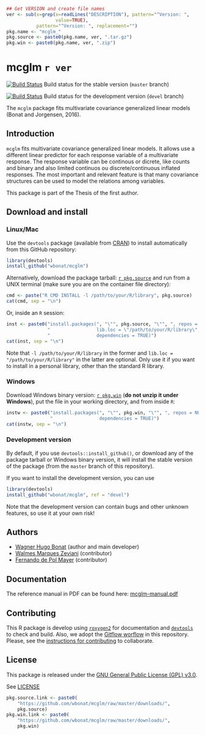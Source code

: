 ```r
## Get VERSION and create file names
ver <- sub(x=grep(x=readLines("DESCRIPTION"), pattern="^Version: ",
                  value=TRUE),
           pattern="^Version: ", replacement="")
pkg.name <- "mcglm_"
pkg.source <- paste0(pkg.name, ver, ".tar.gz")
pkg.win <- paste0(pkg.name, ver, ".zip")
```

# mcglm `r ver`

[![Build Status](https://travis-ci.org/wbonat/mcglm.svg?branch=master)](https://travis-ci.org/wbonat/mcglm)
Build status for the stable version (`master` branch)

[![Build Status](https://travis-ci.org/wbonat/mcglm.svg?branch=devel)](https://travis-ci.org/wbonat/mcglm)
Build status for the development version (`devel` branch)

The `mcglm` package fits multivariate covariance generalized linear models
(Bonat and Jorgensen, 2016).

## Introduction

`mcglm` fits multivariate covariance generalized linear models. It allows use a different linear predictor for each response variable of a
multivariate response. The response variable can be continous or
dicrete, like counts and binary and also limited continuos ou
discrete/continuous inflated responses. The most important and relevant
feature is that many covariance structures can be used to model the
relations among variables.

This package is part of the Thesis of the first author.

## Download and install

### Linux/Mac

Use the `devtools` package (available from
[CRAN](http://cran-r.c3sl.ufpr.br/web/packages/devtools/index.html)) to
install automatically from this GitHub repository:

```r
library(devtools)
install_github("wbonat/mcglm")
```

Alternatively, download the package tarball: [`r pkg.source`][]
and run from a UNIX terminal (make sure you are on the container file
directory):

```r
cmd <- paste("R CMD INSTALL -l /path/to/your/R/library", pkg.source)
cat(cmd, sep = "\n")
```

Or, inside an `R` session:

```r
inst <- paste0("install.packages(", "\"", pkg.source, "\"", ", repos = NULL,\n",
               "                 lib.loc = \"/path/to/your/R/library\",\n",
               "                 dependencies = TRUE)")
cat(inst, sep = "\n")
```

Note that `-l /path/to/your/R/library` in the former and `lib.loc =
"/path/to/your/R/library"` in the latter are optional. Only use it if
you want to install in a personal library, other than the standard R
library.

### Windows

Download Windows binary version: [`r pkg.win`][] (**do not unzip
it under Windows**), put the file in your working directory, and from
inside `R`:

```r
instw <- paste0("install.packages(", "\"", pkg.win, "\"", ", repos = NULL,\n",
                "                 dependencies = TRUE)")
cat(instw, sep = "\n")
```

### Development version

By default, if you use `devtools::install_github()`, or download any of the
package tarball or Windows binary version, it will install the stable
version of the package (from the `master` branch of this repository).

If you want to install the development version, you can use

```r
library(devtools)
install_github("wbonat/mcglm", ref = "devel")
```

Note that the development version can contain bugs and other unknown
features, so use it at your own risk!

## Authors

- [Wagner Hugo Bonat][] (author and main developer)
- [Walmes Marques Zeviani][] (contributor)
- [Fernando de Pol Mayer][] (contributor)

## Documentation

The reference manual in PDF can be found here: [mcglm-manual.pdf][]

## Contributing

This R package is develop using [`roxygen2`][] for documentation and
[`devtools`] to check and build. Also, we adopt the [Gitflow worflow][]
in this repository. Please, see the
[instructions for contributing](./CONTRIBUTING.md) to collaborate.

## License

This package is released under the
[GNU General Public License (GPL) v3.0][].

See [LICENSE](./LICENSE)

<!-- links -->

```r
pkg.source.link <- paste0(
    "https://github.com/wbonat/mcglm/raw/master/downloads/",
    pkg.source)
pkg.win.link <- paste0(
    "https://github.com/wbonat/mcglm/raw/master/downloads/",
    pkg.win)
```

[GNU General Public License (GPL) v3.0]: http://www.gnu.org/licenses/gpl-3.0.html
[`roxygen2`]: https://github.com/klutometis/roxygen
[`devtools`]: https://github.com/hadley/devtools
[`r pkg.source`]: `r pkg.source.link`
[`r pkg.win`]: `r pkg.win.link`
[mcglm-manual.pdf]: https://github.com/wbonat/mcglm/raw/master/downloads/mcglm-manual.pdf
[Gitflow worflow]: http://nvie.com/posts/a-successful-git-branching-model/
[Wagner Hugo Bonat]: http://www.leg.ufpr.br/~wagner
[Walmes Marques Zeviani]: http://www.leg.ufpr.br/~walmes
[Fernando de Pol Mayer]: http://www.leg.ufpr.br/~fernandomayer
